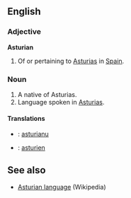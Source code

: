 ==English==
===Adjective===
'''Asturian'''
#Of or pertaining to [[Asturias]] in [[Spain]].

===Noun===

#A native of Asturias.
#Language spoken in [[Asturias]].

==== Translations ====

* {{ast}} : [[asturianu]]
* {{fr}} : [[asturien]]

== See also ==

* [[w:Asturian language|Asturian language]] (Wikipedia)